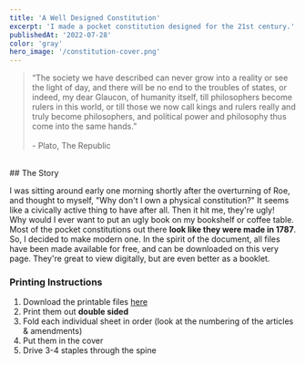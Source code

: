 ```yaml
---
title: 'A Well Designed Constitution'
excerpt: 'I made a pocket constitution designed for the 21st century.'
publishedAt: '2022-07-28'
color: 'gray'
hero_image: '/constitution-cover.png'
---
```

> “The society we have described can never grow into a reality or see the light of day, and there will be no end to the troubles of states, or indeed, my dear Glaucon, of humanity itself, till philosophers become rulers in this world, or till those we now call kings and rulers really and truly become philosophers, and political power and philosophy thus come into the same hands.” <br /><br/> - Plato, The Republic
<br />
## The Story

I was sitting around early one morning shortly after the overturning of Roe, and thought to myself, "Why don't I own a physical constitution?" It seems like a civically active thing to have after all. Then it hit me, they're ugly!
<br />
Why would I ever want to put an ugly book on my bookshelf or coffee table. Most of the pocket constitutions out there **look like they were made in 1787**. So, I decided to make modern one. In the spirit of the document, all files have been made available for free, and can be downloaded on this very page. They're great to view digitally, but are even better as a booklet.
<br />
### Printing Instructions
1. Download the printable files <a href="/constitution/Printer-PDF.pdf" target="_blank" className="link">here</a>
2. Print them out **double sided**
3. Fold each individual sheet in order (look at the numbering of the articles & amendments)
4. Put them in the cover
5. Drive 3-4 staples through the spine
<br />
<object width="100%" height="600" data="/constitution/Single-Page-PDF.pdf" type="application/pdf">   </object>
<br />
<br />